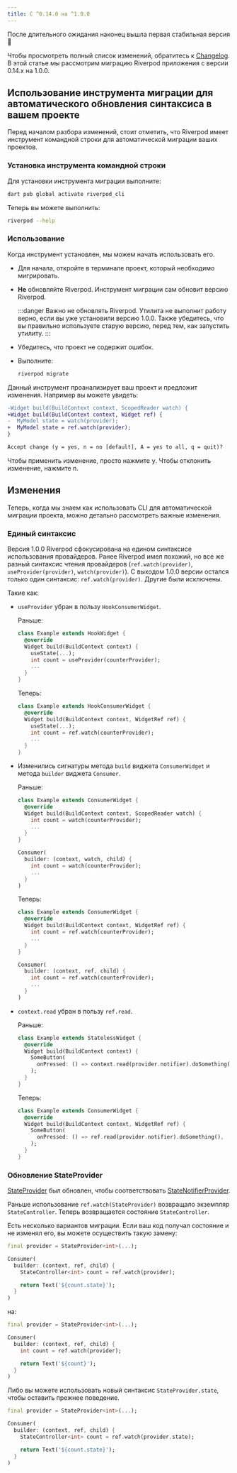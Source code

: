 ```yaml
---
title: С ^0.14.0 на ^1.0.0
---
```


После длительного ожидания наконец вышла первая стабильная версия 👏

Чтобы просмотреть полный список изменений, обратитесь к [Changelog](https://pub.dev/packages/flutter_riverpod/changelog#100).
В этой статье мы рассмотрим миграцию Riverpod приложения с версии 0.14.x на 1.0.0.

## Использование инструмента миграции для автоматического обновления синтаксиса в вашем проекте

Перед началом разбора изменений, стоит отметить, что Riverpod имеет
инструмент командной строки для автоматической миграции ваших проектов.

### Установка инструмента командной строки

Для установки инструмента миграции выполните:

```sh
dart pub global activate riverpod_cli
```

Теперь вы можете выполнить:

```sh
riverpod --help
```

### Использование

Когда инструмент установлен, мы можем начать использовать его.

- Для начала, откройте в терминале проект, который необходимо мигрировать.
- **Не** обновляйте Riverpod.
  Инструмент миграции сам обновит версию Riverpod.

  :::danger
  Важно не обновлять Riverpod.
  Утилита не выполнит работу верно, если вы уже установили версию 1.0.0.
  Также убедитесь, что вы правильно используете старую версию, перед тем, как
  запустить утилиту.
  :::

- Убедитесь, что проект не содержит ошибок.
- Выполните:
  ```sh
  riverpod migrate
  ```

Данный инструмент проанализирует ваш проект и предложит изменения.
Например вы можете увидеть:

```diff
-Widget build(BuildContext context, ScopedReader watch) {
+Widget build(BuildContext context, Widget ref) {
-  MyModel state = watch(provider);
+  MyModel state = ref.watch(provider);
}

Accept change (y = yes, n = no [default], A = yes to all, q = quit)?
```

Чтобы применить изменение, просто нажмите <kbd>y</kbd>.
Чтобы отклонить изменение, нажмите <kbd>n</kbd>.

## Изменения

Теперь, когда мы знаем как использовать CLI для автоматической миграции проекта,
можно детально рассмотреть важные изменения.

### Единый синтаксис

Версия 1.0.0 Riverpod сфокусирована на едином синтаксисе использования провайдеров.
Ранее Riverpod имел похожий, но все же разный синтаксис чтения провайдеров
(`ref.watch(provider)`, `useProvider(provider)`, `watch(provider)`).
С выходом 1.0.0 версии остался только один синтаксис: `ref.watch(provider)`.
Другие были исключены.

Такие как:

- `useProvider` убран в пользу `HookConsumerWidget`.

  Раньше:

  ```dart
  class Example extends HookWidget {
    @override
    Widget build(BuildContext context) {
      useState(...);
      int count = useProvider(counterProvider);
      ...
    }
  }
  ```

  Теперь:

  ```dart
  class Example extends HookConsumerWidget {
    @override
    Widget build(BuildContext context, WidgetRef ref) {
      useState(...);
      int count = ref.watch(counterProvider);
      ...
    }
  }
  ```

- Изменились сигнатуры метода `build` виджета `ConsumerWidget` и метода `builder` виджета `Consumer`.
 
  Раньше:

  ```dart
  class Example extends ConsumerWidget {
    @override
    Widget build(BuildContext context, ScopedReader watch) {
      int count = watch(counterProvider);
      ...
    }
  }

  Consumer(
    builder: (context, watch, child) {
      int count = watch(counterProvider);
      ...
    }
  )
  ```

  Теперь:

  ```dart
  class Example extends ConsumerWidget {
    @override
    Widget build(BuildContext context, WidgetRef ref) {
      int count = ref.watch(counterProvider);
      ...
    }
  }

  Consumer(
    builder: (context, ref, child) {
      int count = ref.watch(counterProvider);
      ...
    }
  )
  ```

- `context.read` убран в пользу `ref.read`.

  Раньше:

  ```dart
  class Example extends StatelessWidget {
    @override
    Widget build(BuildContext context) {
      SomeButton(
        onPressed: () => context.read(provider.notifier).doSomething(),
      );
    }
  }
  ```

  Теперь:

  ```dart
  class Example extends ConsumerWidget {
    @override
    Widget build(BuildContext context, WidgetRef ref) {
      SomeButton(
        onPressed: () => ref.read(provider.notifier).doSomething(),
      );
    }
  }
  ```

### Обновление StateProvider

[StateProvider] был обновлен, чтобы соответствовать [StateNotifierProvider].

Раньше использование `ref.watch(StateProvider)` возвращало экземпляр `StateController`.
Теперь возвращается состояние `StateController`.

Есть несколько вариантов миграции.
Если ваш код получал состояние и не изменял его, вы можете осуществить такую замену:

```dart
final provider = StateProvider<int>(...);

Consumer(
  builder: (context, ref, child) {
    StateController<int> count = ref.watch(provider);

    return Text('${count.state}');
  }
)
```

на:

```dart
final provider = StateProvider<int>(...);

Consumer(
  builder: (context, ref, child) {
    int count = ref.watch(provider);

    return Text('${count}');
  }
)
```

Либо вы можете использовать новый синтаксис `StateProvider.state`, чтобы оставить прежнее поведение.

```dart
final provider = StateProvider<int>(...);

Consumer(
  builder: (context, ref, child) {
    StateController<int> count = ref.watch(provider.state);

    return Text('${count.state}');
  }
)
```

[statenotifierprovider]: https://pub.dev/documentation/hooks_riverpod/3.0.0-dev.18/legacy/StateNotifierProvider-class.html
[stateprovider]: https://pub.dev/documentation/hooks_riverpod/3.0.0-dev.18/legacy/StateProvider-class.html
[statenotifier]: https://pub.dev/documentation/state_notifier/latest/state_notifier/StateNotifier-class.html
